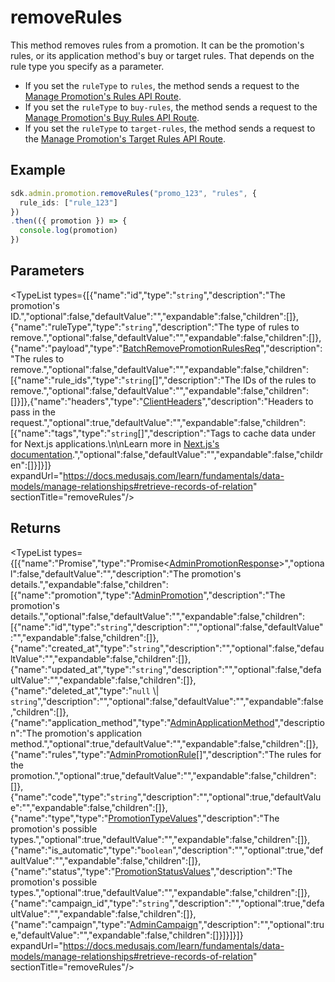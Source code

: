 
# removeRules

This method removes rules from a promotion. It can be the promotion's rules,
or its application method's buy or target rules. That depends on the rule type
you specify as a parameter.

- If you set the `ruleType` to `rules`, the method sends a request to the 
[Manage Promotion's Rules API Route](https://docs.medusajs.com/api/admin#promotions\_postpromotionsidrulesbatch).
- If you set the `ruleType` to `buy-rules`, the method sends a request to the 
[Manage Promotion's Buy Rules API Route](https://docs.medusajs.com/api/admin#promotions\_postpromotionsidbuyrulesbatch).
- If you set the `ruleType` to `target-rules`, the method sends a request to the 
[Manage Promotion's Target Rules API Route](https://docs.medusajs.com/api/admin#promotions\_postpromotionsidtargetrulesbatch).

## Example

```ts
sdk.admin.promotion.removeRules("promo_123", "rules", {
  rule_ids: ["rule_123"]
})
.then(({ promotion }) => {
  console.log(promotion)
})
```

## Parameters

<TypeList types={[{"name":"id","type":"`string`","description":"The promotion's ID.","optional":false,"defaultValue":"","expandable":false,"children":[]},{"name":"ruleType","type":"`string`","description":"The type of rules to remove.","optional":false,"defaultValue":"","expandable":false,"children":[]},{"name":"payload","type":"[BatchRemovePromotionRulesReq](../../../../../types/HttpTypes/interfaces/types.HttpTypes.BatchRemovePromotionRulesReq/page.mdx)","description":"The rules to remove.","optional":false,"defaultValue":"","expandable":false,"children":[{"name":"rule_ids","type":"`string`[]","description":"The IDs of the rules to remove.","optional":false,"defaultValue":"","expandable":false,"children":[]}]},{"name":"headers","type":"[ClientHeaders](../../../types/js_sdk.admin.ClientHeaders/page.mdx)","description":"Headers to pass in the request.","optional":true,"defaultValue":"","expandable":false,"children":[{"name":"tags","type":"`string`[]","description":"Tags to cache data under for Next.js applications.\n\nLearn more in [Next.js's documentation](https://nextjs.org/docs/app/building-your-application/caching#fetch-optionsnexttags-and-revalidatetag).","optional":false,"defaultValue":"","expandable":false,"children":[]}]}]} expandUrl="https://docs.medusajs.com/learn/fundamentals/data-models/manage-relationships#retrieve-records-of-relation" sectionTitle="removeRules"/>

## Returns

<TypeList types={[{"name":"Promise","type":"Promise&#60;[AdminPromotionResponse](../../../../../types/HttpTypes/interfaces/types.HttpTypes.AdminPromotionResponse/page.mdx)&#62;","optional":false,"defaultValue":"","description":"The promotion's details.","expandable":false,"children":[{"name":"promotion","type":"[AdminPromotion](../../../../../types/HttpTypes/interfaces/types.HttpTypes.AdminPromotion/page.mdx)","description":"The promotion's details.","optional":false,"defaultValue":"","expandable":false,"children":[{"name":"id","type":"`string`","description":"","optional":false,"defaultValue":"","expandable":false,"children":[]},{"name":"created_at","type":"`string`","description":"","optional":false,"defaultValue":"","expandable":false,"children":[]},{"name":"updated_at","type":"`string`","description":"","optional":false,"defaultValue":"","expandable":false,"children":[]},{"name":"deleted_at","type":"`null` \\| `string`","description":"","optional":false,"defaultValue":"","expandable":false,"children":[]},{"name":"application_method","type":"[AdminApplicationMethod](../../../../../types/HttpTypes/interfaces/types.HttpTypes.AdminApplicationMethod/page.mdx)","description":"The promotion's application method.","optional":true,"defaultValue":"","expandable":false,"children":[]},{"name":"rules","type":"[AdminPromotionRule](../../../../../types/HttpTypes/interfaces/types.HttpTypes.AdminPromotionRule/page.mdx)[]","description":"The rules for the promotion.","optional":true,"defaultValue":"","expandable":false,"children":[]},{"name":"code","type":"`string`","description":"","optional":true,"defaultValue":"","expandable":false,"children":[]},{"name":"type","type":"[PromotionTypeValues](../../../../../promotion/types/promotion.PromotionTypeValues/page.mdx)","description":"The promotion's possible types.","optional":true,"defaultValue":"","expandable":false,"children":[]},{"name":"is_automatic","type":"`boolean`","description":"","optional":true,"defaultValue":"","expandable":false,"children":[]},{"name":"status","type":"[PromotionStatusValues](../../../../../promotion/types/promotion.PromotionStatusValues/page.mdx)","description":"The promotion's possible types.","optional":true,"defaultValue":"","expandable":false,"children":[]},{"name":"campaign_id","type":"`string`","description":"","optional":true,"defaultValue":"","expandable":false,"children":[]},{"name":"campaign","type":"[AdminCampaign](../../../../../types/HttpTypes/interfaces/types.HttpTypes.AdminCampaign/page.mdx)","description":"","optional":true,"defaultValue":"","expandable":false,"children":[]}]}]}]} expandUrl="https://docs.medusajs.com/learn/fundamentals/data-models/manage-relationships#retrieve-records-of-relation" sectionTitle="removeRules"/>
